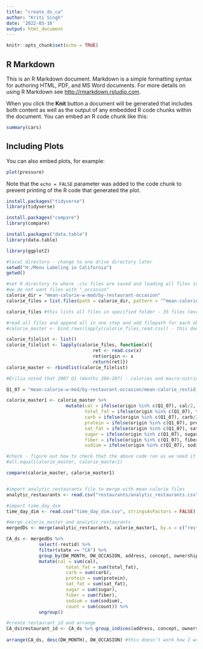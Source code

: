 ---
title: "create_ds_ca"
author: "Kriti Singh"
date: '2022-03-16'
output: html_document
---

```{r setup, include=FALSE}
knitr::opts_chunk$set(echo = TRUE)

```

## R Markdown

This is an R Markdown document. Markdown is a simple formatting syntax for authoring HTML, PDF, and MS Word documents. For more details on using R Markdown see <http://rmarkdown.rstudio.com>.

When you click the **Knit** button a document will be generated that includes both content as well as the output of any embedded R code chunks within the document. You can embed an R code chunk like this:

```{r cars}
summary(cars)
```

## Including Plots

You can also embed plots, for example:

```{r pressure, echo=FALSE}
plot(pressure)
```

Note that the `echo = FALSE` parameter was added to the code chunk to prevent printing of the R code that generated the plot.


```{r}
install.packages("tidyverse")
library(tidyverse)

install.packages("compare")
library(compare)

install.packages("data.table")
library(data.table)

library(ggplot2)

#local directory - change to one drive directory later
setwd("H:/Menu Labeling in California")
getwd()

#set R directory to where .csv files are saved and loading all files in folder at 
#we do not want files with "_occasion"
calorie_dir = "mean-calorie-w-mod/by-restaurant-occasion"
calorie_files = list.files(path = calorie_dir, pattern = "^mean-calorie_restid_2(.*)csv$", full.names = TRUE)

calorie_files #this lists all files in specified folder - 35 files (excluding "_occasion")

#read all files and append all in one step and add filepath for each observation
#calorie_master <- bind_rows(lapply(calorie_files,read.csv)) - this does not create column with filepath

calorie_filelist <- list()
calorie_filelist <- lapply(calorie_files, function(x){
                                ret <- read.csv(x)
                                ret$origin <- x
                                return(ret)})
calorie_master <- rbindlist(calorie_filelist)

#Erilia noted that 2007 Q1 (months 204-207) - calories and macro-nutrients were double counted but count (#orders) was not

Q1_07 = "mean-calorie-w-mod/by-restaurant-occasion/mean-calorie_restid_2007_Q1.csv"

calorie_master1 <- calorie_master %>%
                      mutate(cal = ifelse(origin %in% c(Q1_07), cal/2, cal), 
                             total_fat = ifelse(origin %in% c(Q1_07), total_fat/2, total_fat),
                             carb = ifelse(origin %in% c(Q1_07), carb/2, carb),
                             protein = ifelse(origin %in% c(Q1_07), protein/2, protein),
                             sat_fat = ifelse(origin %in% c(Q1_07), sat_fat/2, sat_fat),
                             sugar = ifelse(origin %in% c(Q1_07), sugar/2, sugar),
                             fiber = ifelse(origin %in% c(Q1_07), fiber/2, fiber),
                             sodium = ifelse(origin %in% c(Q1_07), sodium/2, sodium))

#check - figure out how to check that the above code ran as we need it to
#all.equal(calorie_master, calorie_master1)

compare(calorie_master, calorie_master1)


#import analytic_restaurants file to merge with mean-calorie files
analytic_restaurants <- read.csv("restaurants/analytic_restaurants.csv", stringsAsFactors = FALSE)

#import time_day_dim
time_day_dim <- read.csv("time_day_dim.csv", stringsAsFactors = FALSE)

```

```{r}
#merge calorie_master and analytic_restaurants
mergedDs <- merge(analytic_restaurants, calorie_master1, by.x = c("restid"), by.y = c("DW_RESTID"))

CA_ds <- mergedDs %>%
            select(-restid) %>%
            filter(state == "CA") %>%
            group_by(DW_MONTH, DW_OCCASION, address, concept, ownership, tract_num) %>%
            mutate(cal = sum(cal), 
                      total_fat = sum(total_fat), 
                      carb = sum(carb), 
                      protein = sum(protein), 
                      sat_fat = sum(sat_fat), 
                      sugar = sum(sugar), 
                      fiber = sum(fiber), 
                      sodium = sum(sodium), 
                      count = sum(count)) %>%
            ungroup() 

#create restaurant_id and arrange
CA_ds$restaurant_id <- CA_ds %>% group_indices(address, concept, ownership, tract_num) 
            
arrange(CA_ds, desc(DW_MONTH), DW_OCCASION) #this doesn't work how I would like for it to
```

